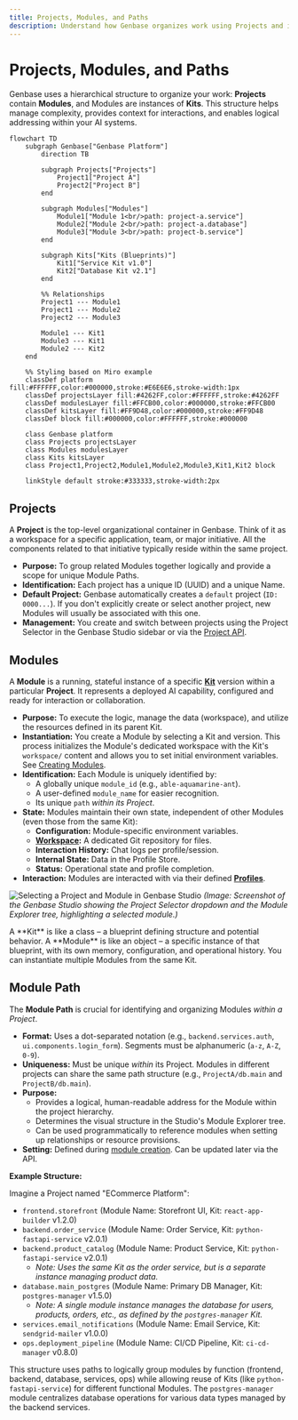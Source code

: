 ```yaml
---
title: Projects, Modules, and Paths
description: Understand how Genbase organizes work using Projects and instantiates capabilities as Modules identified by unique Paths.
---
```



# Projects, Modules, and Paths

Genbase uses a hierarchical structure to organize your work: **Projects** contain **Modules**, and Modules are instances of **Kits**. This structure helps manage complexity, provides context for interactions, and enables logical addressing within your AI systems.



```mermaid
flowchart TD
    subgraph Genbase["Genbase Platform"]
        direction TB
        
        subgraph Projects["Projects"]
            Project1["Project A"]
            Project2["Project B"]
        end
        
        subgraph Modules["Modules"]
            Module1["Module 1<br/>path: project-a.service"]
            Module2["Module 2<br/>path: project-a.database"]
            Module3["Module 3<br/>path: project-b.service"]
        end
        
        subgraph Kits["Kits (Blueprints)"]
            Kit1["Service Kit v1.0"]
            Kit2["Database Kit v2.1"]
        end
        
        %% Relationships
        Project1 --- Module1
        Project1 --- Module2
        Project2 --- Module3
        
        Module1 --- Kit1
        Module3 --- Kit1
        Module2 --- Kit2
    end
    
    %% Styling based on Miro example
    classDef platform fill:#FFFFFF,color:#000000,stroke:#E6E6E6,stroke-width:1px
    classDef projectsLayer fill:#4262FF,color:#FFFFFF,stroke:#4262FF
    classDef modulesLayer fill:#FFCB00,color:#000000,stroke:#FFCB00
    classDef kitsLayer fill:#FF9D48,color:#000000,stroke:#FF9D48
    classDef block fill:#000000,color:#FFFFFF,stroke:#000000
    
    class Genbase platform
    class Projects projectsLayer
    class Modules modulesLayer
    class Kits kitsLayer
    class Project1,Project2,Module1,Module2,Module3,Kit1,Kit2 block
    
    linkStyle default stroke:#333333,stroke-width:2px
```



## Projects <FolderGit2Icon className="inline-block h-5 w-5 align-text-bottom" />

A **Project** is the top-level organizational container in Genbase. Think of it as a workspace for a specific application, team, or major initiative. All the components related to that initiative typically reside within the same project.

*   **Purpose:** To group related Modules together logically and provide a scope for unique Module Paths.
*   **Identification:** Each project has a unique ID (UUID) and a unique Name.
*   **Default Project:** Genbase automatically creates a `default` project (`ID: 0000...`). If you don't explicitly create or select another project, new Modules will usually be associated with this one.
*   **Management:** You create and switch between projects using the Project Selector in the Genbase Studio sidebar or via the [Project API](/api-reference/projects).

## Modules <BlocksIcon className="inline-block h-5 w-5 align-text-bottom" />

A **Module** is a running, stateful instance of a specific **[Kit](/concepts/kits-registry)** version within a particular **Project**. It represents a deployed AI capability, configured and ready for interaction or collaboration.

*   **Purpose:** To execute the logic, manage the data (workspace), and utilize the resources defined in its parent Kit.
*   **Instantiation:** You create a Module by selecting a Kit and version. This process initializes the Module's dedicated workspace with the Kit's `workspace/` content and allows you to set initial environment variables. See [Creating Modules](/user-guide/modules/creating).
*   **Identification:** Each Module is uniquely identified by:
    *   A globally unique `module_id` (e.g., `able-aquamarine-ant`).
    *   A user-defined `module_name` for easier recognition.
    *   Its unique `path` *within its Project*.
*   **State:** Modules maintain their own state, independent of other Modules (even those from the same Kit):
    *   **Configuration:** Module-specific environment variables.
    *   **[Workspace](/concepts/workspace-resources):** A dedicated Git repository for files.
    *   **Interaction History:** Chat logs per profile/session.
    *   **Internal State:** Data in the Profile Store.
    *   **Status:** Operational state and profile completion.
*   **Interaction:** Modules are interacted with via their defined **[Profiles](/concepts/profiles-agents)**.

![Selecting a Project and Module in Genbase Studio](/images/project-module-selection.png)
*(Image: Screenshot of the Genbase Studio showing the Project Selector dropdown and the Module Explorer tree, highlighting a selected module.)*

<Callout title="Module vs. Kit" intent="info">
    A **Kit** is like a class – a blueprint defining structure and potential behavior.
    A **Module** is like an object – a specific instance of that blueprint, with its own memory, configuration, and operational history. You can instantiate multiple Modules from the same Kit.
</Callout>

## Module Path

The **Module Path** is crucial for identifying and organizing Modules *within a Project*.

*   **Format:** Uses a dot-separated notation (e.g., `backend.services.auth`, `ui.components.login_form`). Segments must be alphanumeric (`a-z`, `A-Z`, `0-9`).
*   **Uniqueness:** Must be unique *within* its Project. Modules in different projects can share the same path structure (e.g., `ProjectA/db.main` and `ProjectB/db.main`).
*   **Purpose:**
    *   Provides a logical, human-readable address for the Module within the project hierarchy.
    *   Determines the visual structure in the Studio's Module Explorer tree.
    *   Can be used programmatically to reference modules when setting up relationships or resource provisions.
*   **Setting:** Defined during [module creation](/user-guide/modules/creating). Can be updated later via the API.

**Example Structure:**

Imagine a Project named "ECommerce Platform":

*   `frontend.storefront` (Module Name: Storefront UI, Kit: `react-app-builder` v1.2.0)
*   `backend.order_service` (Module Name: Order Service, Kit: `python-fastapi-service` v2.0.1)
*   `backend.product_catalog` (Module Name: Product Service, Kit: `python-fastapi-service` v2.0.1)
    *   *Note: Uses the same Kit as the order service, but is a separate instance managing product data.*
*   `database.main_postgres` (Module Name: Primary DB Manager, Kit: `postgres-manager` v1.5.0)
    *   *Note: A single module instance manages the database for users, products, orders, etc., as defined by the `postgres-manager` Kit.*
*   `services.email_notifications` (Module Name: Email Service, Kit: `sendgrid-mailer` v1.0.0)
*   `ops.deployment_pipeline` (Module Name: CI/CD Pipeline, Kit: `ci-cd-manager` v0.8.0)

This structure uses paths to logically group modules by function (frontend, backend, database, services, ops) while allowing reuse of Kits (like `python-fastapi-service`) for different functional Modules. The `postgres-manager` module centralizes database operations for various data types managed by the backend services.
